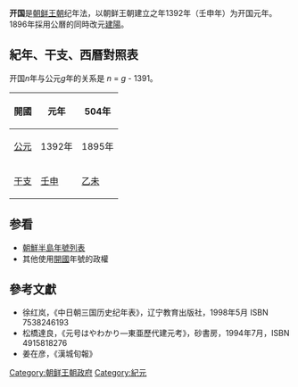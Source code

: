'''开国'''是[[朝鲜王朝|朝鲜王朝]]纪年法，以朝鲜王朝建立之年1392年（壬申年）为开国元年。1896年採用公曆的同時改元[[建陽_(朝鮮高宗)|建陽]]。

==紀年、干支、西曆對照表==
开国''n''年与公元''g''年的关系是 ''n'' = ''g'' - 1391。
{| class="wikitable" 
|-
!開國!!元年!!504年
|-
![[公元|公元]]
|1392年||1895年
|-
![[干支|干支]]
|[[壬申|壬申]]||[[乙未|乙未]]
|}

==参看==
*[[朝鮮半島年號列表|朝鮮半島年號列表]]
*其他使用[[開國|開國]]年號的政權

==參考文獻==
*徐红岚，《中日朝三国历史纪年表》，辽宁教育出版社，1998年5月 ISBN 7538246193
*松橋達良，《元号はやわかり—東亜歷代建元考》，砂書房，1994年7月，ISBN 4915818276
*姜在彦，《漢城旬報》
{{曆法}}
[[Category:朝鲜王朝政府|Category:朝鲜王朝政府]]
[[Category:紀元|Category:紀元]]